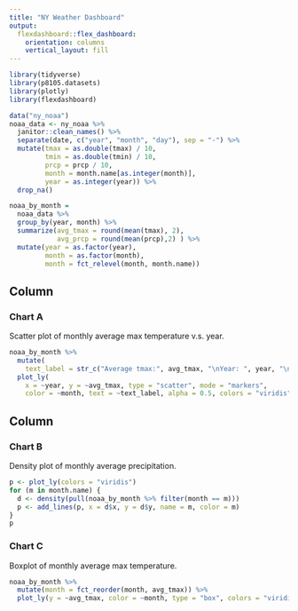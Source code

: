 ```yaml
---
title: "NY Weather Dashboard"
output: 
  flexdashboard::flex_dashboard:
    orientation: columns
    vertical_layout: fill
---
```


```r
library(tidyverse)
library(p8105.datasets)
library(plotly)
library(flexdashboard)
```

```r
data("ny_noaa")
noaa_data <- ny_noaa %>% 
  janitor::clean_names() %>% 
  separate(date, c("year", "month", "day"), sep = "-") %>% 
  mutate(tmax = as.double(tmax) / 10, 
         tmin = as.double(tmin) / 10, 
         prcp = prcp / 10,
         month = month.name[as.integer(month)], 
         year = as.integer(year)) %>%
  drop_na()
```

```r
noaa_by_month = 
  noaa_data %>% 
  group_by(year, month) %>% 
  summarize(avg_tmax = round(mean(tmax), 2),
            avg_prcp = round(mean(prcp),2) ) %>%
  mutate(year = as.factor(year),
         month = as.factor(month),
         month = fct_relevel(month, month.name))

```

Column {data-width=650}
-----------------------------------------------------------------------

### Chart A
Scatter plot of monthly average max temperature v.s. year.
```r
noaa_by_month %>%
  mutate(
    text_label = str_c("Average tmax:", avg_tmax, "\nYear: ", year, "\nMonth:", month)) %>% 
  plot_ly(
    x = ~year, y = ~avg_tmax, type = "scatter", mode = "markers",
    color = ~month, text = ~text_label, alpha = 0.5, colors = "viridis")
```

Column {data-width=350}
-----------------------------------------------------------------------

### Chart B
Density plot of monthly average precipitation.
```r
p <- plot_ly(colors = "viridis")
for (m in month.name) {
  d <- density(pull(noaa_by_month %>% filter(month == m)))
  p <- add_lines(p, x = d$x, y = d$y, name = m, color = m)
}
p
```

### Chart C
Boxplot of monthly average max temperature.
```r
noaa_by_month %>% 
  mutate(month = fct_reorder(month, avg_tmax)) %>% 
  plot_ly(y = ~avg_tmax, color = ~month, type = "box", colors = "viridis")
```

